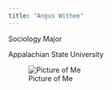 ```yaml
---
title: "Angus Withee"
---
```


Sociology Major

Appalachian State University

![Picture of Me](https://raw.githubusercontent.com/anguswithee/anguswithee.github.io/refs/heads/main/docs/IMG_1434.jpeg)




